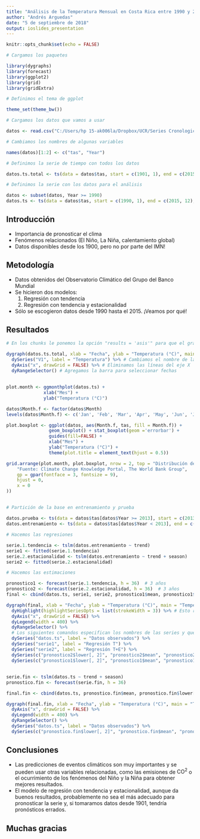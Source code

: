 ```yaml
---
title: "Análisis de la Temperatura Mensual en Costa Rica entre 1990 y 2015 mediante regresiones en series temporales"
author: "Andrés Arguedas"
date: "5 de septiembre de 2018"
output: ioslides_presentation
---
```


```r
knitr::opts_chunk$set(echo = FALSE)

# Cargamos los paquetes

library(dygraphs)
library(forecast)
library(ggplot2)
library(grid)
library(gridExtra)

# Definimos el tema de ggplot

theme_set(theme_bw())

# Cargamos los datos que vamos a usar

datos <- read.csv("C:/Users/hp 15-ak006la/Dropbox/UCR/Series Cronologicas II 2018/Tarea 1/tas_1901_2015.csv", header = T, sep = ';', dec = ',')

# Cambiamos los nombres de algunas variables

names(datos)[1:2] <- c("tas", "Year")

# Definimos la serie de tiempo con todos los datos

datos.ts.total <- ts(data = datos$tas, start = c(1901, 1), end = c(2015, 12), frequency = 12)

# Definimos la serie con los datos para el análisis

datos <- subset(datos, Year >= 1990)
datos.ts <- ts(data = datos$tas, start = c(1990, 1), end = c(2015, 12), frequency = 12)
```

## Introducción

- Importancia de pronosticar el clima
- Fenómenos relacionados (El Niño, La Niña, calentamiento global)
- Datos disponibles desde los 1900, pero no por parte del IMN!

## Metodología

- Datos obtenidos del Observatorio Climático del Grupo del Banco Mundial
- Se hicieron dos modelos:
  1. Regresión con tendencia
  2. Regresión con tendencia y estacionalidad
- Sólo se escogieron datos desde 1990 hasta el 2015. ¡Veamos por qué!

## Resultados

```r

# En los chunks le ponemos la opción "results = 'asis'" para que el gráfico sea interactivo

dygraph(datos.ts.total, xlab = "Fecha", ylab = "Temperatura (°C)", main = "Temperatura mensual promedio en Costa Rica") %>%
  dySeries("V1", label = "Temperatura") %>% # Cambiamos el nombre de la serie
  dyAxis("x", drawGrid = FALSE) %>% # Eliminamos las líneas del eje X
  dyRangeSelector() # Agregamos la barra para seleccionar fechas
```

##

```r
plot.month <- ggmonthplot(datos.ts) + 
              xlab("Mes") + 
              ylab("Temperatura (°C)")

datos$Month.f <- factor(datos$Month)
levels(datos$Month.f) <- c('Jan', 'Feb', 'Mar', 'Apr', 'May', 'Jun', 'Jul', 'Aug', 'Sep', 'Oct', 'Nov', 'Dec')

plot.boxplot <- ggplot(datos, aes(Month.f, tas, fill = Month.f)) + 
                geom_boxplot() + stat_boxplot(geom ='errorbar') + 
                guides(fill=FALSE) + 
                xlab("Mes") + 
                ylab("Temperatura (°C)") + 
                theme(plot.title = element_text(hjust = 0.5))

grid.arrange(plot.month, plot.boxplot, nrow = 2, top = "Distribución de los promedios de temperatura mensual para\n cada mes, en Costa Rica, desde 1990 hasta el 2015", bottom = textGrob(
    "Fuente: Climate Change Knowledge Portal, The World Bank Group",
    gp = gpar(fontface = 3, fontsize = 9),
    hjust = 0,
    x = 0
))
```

## 

```r
# Partición de la base en entrenamiento y prueba

datos.prueba <- ts(data = datos$tas[datos$Year >= 2013], start = c(2013, 1), frequency = 12)
datos.entrenamiento <- ts(data = datos$tas[datos$Year < 2013], end = c(2012, 12), frequency = 12)

# Hacemos las regresiones

serie.1.tendencia <- tslm(datos.entrenamiento ~ trend)
serie1 <- fitted(serie.1.tendencia)
serie.2.estacionalidad <- tslm(datos.entrenamiento ~ trend + season)
serie2 <- fitted(serie.2.estacionalidad)

# Hacemos las estimaciones

pronostico1 <- forecast(serie.1.tendencia, h = 36)  # 3 años
pronostico2 <- forecast(serie.2.estacionalidad, h = 36)  # 3 años
final <- cbind(datos.ts, serie1, serie2, pronostico1$mean, pronostico1$lower[, 2], pronostico1$upper[, 2], pronostico2$mean, pronostico2$lower[, 2], pronostico2$upper[, 2])

dygraph(final, xlab = "Fecha", ylab = "Temperatura (°C)", main = "Temperatura mensual promedio en Costa Rica") %>%
  dyHighlight(highlightSeriesOpts = list(strokeWidth = 3)) %>% # Esto resalta la línea sobre la que se está
  dyAxis("x", drawGrid = FALSE) %>%
  dyLegend(width = 400) %>%
  dyRangeSelector() %>%
  # Los siguientes comandos especifican los nombres de las series y que tengan el mismo color que la estimación
  dySeries("datos.ts", label = "Datos observados") %>%
  dySeries("serie1", label = "Regresión T") %>%
  dySeries("serie2", label = "Regresión T+E") %>%
  dySeries(c("pronostico2$lower[, 2]", "pronostico2$mean", "pronostico2$upper[, 2]"), label = "Regresión T+E") %>%
  dySeries(c("pronostico1$lower[, 2]", "pronostico1$mean", "pronostico1$upper[, 2]"), label = "Regresión T")
```

##

```r
serie.fin <- tslm(datos.ts ~ trend + season)
pronostico.fin <- forecast(serie.fin, h = 36)

final.fin <- cbind(datos.ts, pronostico.fin$mean, pronostico.fin$lower[, 2], pronostico.fin$upper[, 2])

dygraph(final.fin, xlab = "Fecha", ylab = "Temperatura (°C)", main = "Temperatura mensual promedio en Costa Rica") %>%
  dyAxis("x", drawGrid = FALSE) %>%
  dyLegend(width = 400) %>%
  dyRangeSelector() %>%
  dySeries("datos.ts", label = "Datos observados") %>%
  dySeries(c("pronostico.fin$lower[, 2]", "pronostico.fin$mean", "pronostico.fin$upper[, 2]"), label = "Predicción")
```

## Conclusiones

- Las predicciones de eventos climáticos son muy importantes y se pueden usar otras variables relacionadas, como las emisiones de $\text{CO}^2$ o el ocurrimiento de los fenómenos del Niño y la Niña para obtener mejores resultados.
- El modelo de regresión con tendencia y estacionalidad, aunque da buenos resultados, probablemente no sea el más adecuado para pronosticar la serie y, si tomaramos datos desde 1901, tendría pronósticos errados.

## Muchas gracias